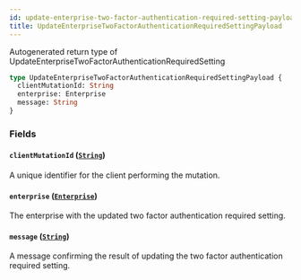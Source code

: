```yaml
---
id: update-enterprise-two-factor-authentication-required-setting-payload
title: UpdateEnterpriseTwoFactorAuthenticationRequiredSettingPayload
---
```


Autogenerated return type of UpdateEnterpriseTwoFactorAuthenticationRequiredSetting

```graphql
type UpdateEnterpriseTwoFactorAuthenticationRequiredSettingPayload {
  clientMutationId: String
  enterprise: Enterprise
  message: String
}
```

### Fields

#### `clientMutationId` ([`String`](/docs/api/scalars/string))

A unique identifier for the client performing the mutation.

#### `enterprise` ([`Enterprise`](/docs/api/objects/enterprise))

The enterprise with the updated two factor authentication required setting.

#### `message` ([`String`](/docs/api/scalars/string))

A message confirming the result of updating the two factor authentication required setting.
